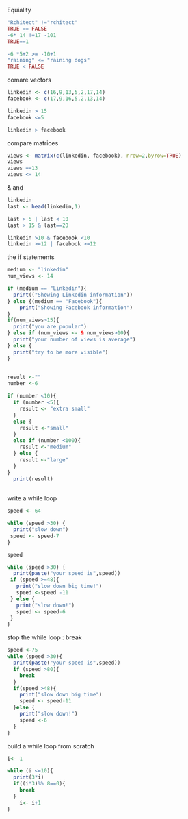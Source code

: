Equiality

```{r}
"Rchitect" !="rchitect"
TRUE == FALSE
-6* 14 !=17 -101
TRUE==1

-6 *5+2 >= -10+1
"raining" <= "raining dogs"
TRUE < FALSE

```
comare vectors
```{r}
linkedin <- c(16,9,13,5,2,17,14)
facebook <- c(17,9,16,5,2,13,14)

linkedin > 15
facebook <=5

linkedin > facebook


```
compare matrices
```{r}
views <- matrix(c(linkedin, facebook), nrow=2,byrow=TRUE)
views
views ==13
views <= 14
```

& and
```{r}
linkedin
last <- head(linkedin,1)

last > 5 | last < 10
last > 15 & last==20

linkedin >10 & facebook <10
linkedin >=12 | facebook >=12
```
the if statements

```{r}
medium <- "linkedin"
num_views <- 14

if (medium == "Linkedin"){
  print(("Showing Linkedin information"))
} else {(medium == "Facebook"){
    print("Showing Facebook information")
}
if(num_views>15){
  print("you are popular")
} else if (num_views <- & num_views>10){
  print("your number of views is average")
} else {
  print("try to be more visible") 
}
  
```


```{r}
result <-""
number <-6

if (number <10){
  if (number <5){
    result <- "extra small"
  }
  else {
    result <-"small"
  }
  else if (number <100){
    result <-"medium"
  } else {
    result <-"large"
  }
}
  print(result)
    
```

write a while loop
```{r}

speed <- 64

while (speed >30) {
  print("slow down")
 speed <- speed-7 
}

speed
```

```{r}

while (speed >30) {
  print(paste("your speed is",speed))
 if (speed >=48){
   print("slow down big time!")
   speed <-speed -11
 } else {
   print("slow down!")
   speed <- speed-6
 }
}
```

stop the while loop : break
```{r}
speed <-75
while (speed >30){
  print(paste("your speed is",speed))
  if (speed >80){
    break
  }
  if(speed >48){
    print("slow down big time")
    speed <- speed-11
  }else {
    print("slow down!")
    speed <-6
  }
}

```

build a while loop from scratch
```{r}
i<- 1

while (i <=10){
  print(3*i)
  if((i*3)%% 8==0){
    break
  }
    i<- i+1
}
```



